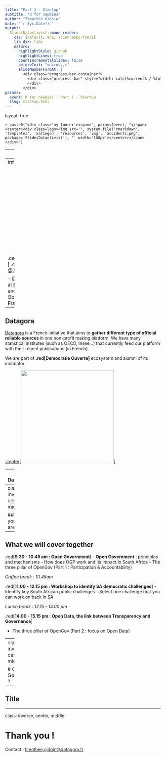 ```yaml
---
title: "Part 1 - Startup"
subtitle: "R for newbies"
author: "Timothée Gidoin"
date: "`r Sys.Date()`"
output:
  SlidesDatactivist::moon_reader:
    css: [default, ena, sciencespo-fonts]
    lib_dir: libs
    nature:
      highlightStyle: github
      highlightLines: true
      countIncrementalSlides: false
      beforeInit: "macros.js"
      slideNumberFormat: |
        <div class="progress-bar-container">
          <div class="progress-bar" style="width: calc(%current% / %total% * 100%);">
          </div>
        </div>
params:
  event: R for newbies - Part 1 - Startup
  slug: startup.html
---
```


layout: true

<style>
.remark-slide-number {
  position: inherit;
}

.remark-slide-number .progress-bar-container {
  position: absolute;
  bottom: 0;
  height: 5px;
  display: block;
  left: 0;
  right: 0;
}

.remark-slide-number .progress-bar {
  height: 100%;
  background-color: #006D6A;
}

</style>


`r paste0("<div class='my-footer'><span>", params$event, "</span> <center><div class=logo><img src='", system.file('rmarkdown', 'templates', 'xaringan', 'resources', 'img', 'accidents.png', package='SlidesDatactivist'), "' width='100px'></center></span></div>")` 
 
---
## Before we start

<BR>

#### Slides : `r paste0("https://gidoin.github.io/learnrsimply/", params$slug)`

#### Sources : `r paste0("https://github.com/Gidoin/learnrsimply/")`

This production is freely reusable under the terms of the licence  [Creative Commons 4.0 BY-SA](https://creativecommons.org/licenses/by-sa/4.0/legalcode.fr).

.center[ *** Those slides were partly designed and inspired by the work of my teammates at Datactivist, I warmly thank them. ***]

<BR>

.center[<img src="./img/ccbysa.png" height="100"/>] 

---
## Who am I ?

.center[<img src="./img/phototim.jpg" height="300"/>]
.center[[**Timothée Gidoin**](https://www.linkedin.com/in/timoth%C3%A9e-gidoin-49518880/)]
.center[[*Twitter: @TGidoin*](https://twitter.com/Tgidoin)]


- [**Datagora**](www.datagora.fr) cofounder
- Open Data consultant at [**Datactivist**](https://datactivist.coop)
- Lecturer at Sciences Po Paris and Sciences Po Saint-Germain-en-Laye
- Open Government consultant (**.red[Expertise France]**)

---
## Datagora

[Datagora](https://datagora.fr) is a French initiative that aims to **gather different type of official reliable sources** in one non-profit making platform.
We have many statistical institutes (such as OECD, Insee...) that currently feed our platform with their recent publications (in French).

We are part of **.red[Democratie Ouverte]** ecosystem and alumni of its incubator.

[.center[<img src="./img/datagora1.png" height = "300" />]](www.datagora.fr)

---
## Datactivist 

[![](https://github.com/datactivist/slides_datactivist/raw/master/inst/rmarkdown/templates/xaringan/resources/img/logo.png)](https://datactivist.coop)

<BR>

Datactivist is an .red[**open data pure player**] founded in 2016. 3 main activities :

- Consulting on .red[**open data strategies**] : we help public actors to design and implement their open data strategy 

- .red[**Assistance on open data usages**] : we help public actors to find relevant usages for their open data

- .red[**Data mediation**] : we organize hackathons, open data camps, data expeditions...

Data mediation is fundamentally a question of **community management** : that's why we animate the French open data community [#TeamOpenData](https://teamopendata.org).

---
class: inverse, center, middle

## And you, who are you ?


---
## What we will cover together 

.red[**9.30 - 10.45 am : Open Government**]
- **Open Government** : principles and mechanisms
- How does OGP work and its impact in South Africa
- The three pillar of OpenGov (Part 1 : Participation & Accountability)


*Coffee break : 10.45am*

.red[**11.00 - 12.15 pm : Workshop to identify SA democratic challenges**]
- Identify key South African public challenges
- Select one challenge that you can work on back in SA

*Lunch break : 12.15 - 14.00 pm*

.red[**14.00 - 15.15 pm : Open Data, the link between Transparency and Governance**]

- The three pillar of OpenGov (Part 2 : focus on Open Data)

---
class: inverse, center, middle

# Open Government ?

---

## Title

---
class: inverse, center, middle

# Thank you !

Contact : [timothee.gidoin@datagora.fr](mailto:timothee.gidoin@datagora.fr)
